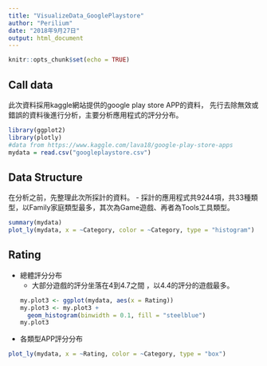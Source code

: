 ```yaml
---
title: "VisualizeData_GooglePlaystore"
author: "Perilium"
date: "2018年9月27日"
output: html_document
---
```


```r
knitr::opts_chunk$set(echo = TRUE)
```

## Call data
此次資料採用kaggle網站提供的google play store APP的資料，
先行去除無效或錯誤的資料後進行分析，主要分析應用程式的評分分布。
```r
library(ggplot2)
library(plotly)
#data from https://www.kaggle.com/lava18/google-play-store-apps
mydata = read.csv("googleplaystore.csv")
```
## Data Structure
在分析之前，先整理此次所採計的資料。
  - 採計的應用程式共9244項，共33種類型，以Family家庭類型最多，其次為Game遊戲、再者為Tools工具類型。
```r
summary(mydata)
plot_ly(mydata, x = ~Category, color = ~Category, type = "histogram")
```

## Rating
  - 總體評分分布
     - 大部分遊戲的評分坐落在4到4.7之間 ，以4.4的評分的遊戲最多。
```r
my.plot3 <- ggplot(mydata, aes(x = Rating))
my.plot3 <- my.plot3 +
  geom_histogram(binwidth = 0.1, fill = "steelblue")
my.plot3
```

  - 各類型APP評分分布
```r
plot_ly(mydata, x = ~Rating, color = ~Category, type = "box")
```

